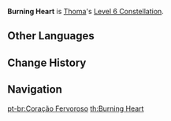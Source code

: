{{Constellation Infobox
|image       = Constellation Burning Heart.png
|description = When a [[Blazing Barrier]] is obtained or refreshed, the DMG dealt by all party members' Normal, Charged, and Plunging Attacks is increased by 15% for 6s.
|level       = 6
|character   = Thoma
|utility1    = Normal Attack DMG Increase
|utility2    = Charged Attack DMG Increase
|utility3    = Plunging Attack DMG Increase
|utility4    = Percentage DMG Increase
|utility5    = Party Normal Attack DMG Increase
|utility6    = Party Charged Attack DMG Increase
|utility7    = Party Plunging Attack DMG Increase
|utility8    = Party Percentage DMG Increase
|utility9    = Charged Attack
}}
'''Burning Heart''' is [[Thoma]]'s [[Level 6 Constellation]].
<!--
==Gameplay Notes==
-->

==Other Languages==
{{Other Languages
|en      = Burning Heart
|zhs     = 炽烧的至心
|zhs_rm  = Chì shāo de zhì xīn
|zht     = 熾燒的至心
|zht_rm  = Chì shāo de zhì xīn
|zh_tl   = 
|ja      = 燃え立つ誠心
|ja_rm   = Moetatsu Seishin
|ja_tl   = Burning Sincerity
|ko      = 불타오르는 진심
|ko_rm   = Bulta'oreuneun Jinsim
|ko_tl   = Burning Heart
|es      = Corazón fervoroso
|es_tl   = Fervent Heart
|fr      = Cœur brûlant
|fr_tl   = Scorching Heart
|ru      = Горячее сердце
|ru_tl   = Warm Heart
|th      = Burning Heart
|vi      = Trái Tim Của Nhiệt Huyết
|vi_tl   = 
|de      = Brennendes Herz
|de_tl   = Burning Heart
|id      = Burning Heart
|pt      = Coração Fervoroso
|pt_tl   = Fervent Heart
}}

==Change History==
{{Change History|2.2}}

==Navigation==
{{Talent Navbox|Thoma}}
[[pt-br:Coração Fervoroso]]
[[th:Burning Heart]]
